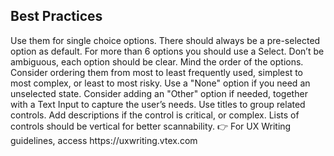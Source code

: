 
<Section direction="row">

## Best Practices

<OrderedList>
  <OrderedListItem>Use them for single choice options.</OrderedListItem>
  <OrderedListItem>
    There should always be a pre-selected option as default.
  </OrderedListItem>
  <OrderedListItem>
    For more than 6 options you should use a Select.
  </OrderedListItem>
  <OrderedListItem>
    Don’t be ambiguous, each option should be clear.
  </OrderedListItem>
  <OrderedListItem>
    Mind the order of the options. Consider ordering them from most to least
    frequently used, simplest to most complex, or least to most risky.
  </OrderedListItem>
  <OrderedListItem>
    Use a "None" option if you need an unselected state.
  </OrderedListItem>
  <OrderedListItem>
    Consider adding an "Other" option if needed, together with a Text Input to
    capture the user’s needs.
  </OrderedListItem>
  <OrderedListItem>Use titles to group related controls.</OrderedListItem>
  <OrderedListItem>
    Add descriptions if the control is critical, or complex.
  </OrderedListItem>
  <OrderedListItem>
    Lists of controls should be vertical for better scannability.
  </OrderedListItem>
  <OrderedListItem>
    👉 For UX Writing guidelines, access https://uxwriting.vtex.com
  </OrderedListItem>
</OrderedList>

</Section>
